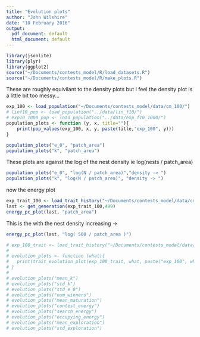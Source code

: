 ```yaml
---
title: "Evolution plots"
author: "John Wilshire"
date: "18 February 2016"
output:
  pdf_document: default
  html_document: default
---
```


```r
library(jsonlite)
library(plyr)
library(ggplot2)
source("~/Documents/contests_model/R/load_datasets.R")
source("~/Documents/contests_model/R/make_plots.R")
```

These are roughly equivilant to the density plots but I feel the density plot is a little bit too messy...


```R

exp_100 <- load_population("~/Documents/contests_model/data/cm_100/")
# linf10_pop <- load_population("../data/lin_f10/")
# exp10_1000_pop <- load_population("../data/exp_f10_1000/")
population_plots <- function (y, x, title=""){
    print(pop_values(exp_100, x, y, paste(title,"exp_100", y)))
}

population_plots("e_0", "patch_area")
population_plots("k", "patch_area")

```

These plots are against the log of the nest density ie log(nests / patch_area)

```R
population_plots("e_0", "log(N / patch_area)","density -> ")
population_plots("k", "log(N / patch_area)", "density -> ")

```

now the energy plot

```R
exp_trait_100 <- load_trait_history("~/Documents/contests_model/data/cm_100/")
last <- get_generation(exp_trait_100,499)
energy_pc_plot(last, "patch_area")

```

This is the with the nest density increasing $\rightarrow$


```R

energy_pc_plot(last, "log( 500 / patch_area )")

```


```r
# exp_100_trait <- load_trait_history("~/Documents/contests_model/data/cm_100/")
# 
# evolution_plots <- function (what){
#   print(trait_evolution_plot(exp_100_trait, what, paste("exp_100", what)))
# }
# 
# evolution_plots("mean_k")
# evolution_plots("std_k")
# evolution_plots("std_e_0")
# evolution_plots("num_winners")
# evolution_plots("mean_maturation")
# evolution_plots("contest_energy")
# evolution_plots("search_energy")
# evolution_plots("occupying_energy")
# evolution_plots("mean_exploration")
# evolution_plots("std_exploration")
```